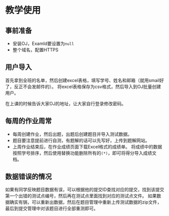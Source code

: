 # 教学使用

## 事前准备

- 安装OJ，ExamId要设置为`null`
- 整个域名，配置HTTPS

## 用户导入

首先拿到全班的名单，然后创建excel表格，填写学号、姓名和邮箱（就用smail好了，反正不会发邮件的）。
将excel表格保存为csv格式，然后导入到OJ批量创建用户。

在上课的时候告诉大家OJ的地址，让大家自行登录修改密码。

## 每周的作业周常

- 每周创建作业，然后出题，出题后创建题目并导入测试数据。
- 题目要注意提前进行自测，有题解的话可以先写好，上传到题解网站。
- 上周作业结束后，在作业成绩页面下载Excel格式的成绩单。
  将成绩中的数据按照学号排序，然后使用替换功能删除所有的`(*)`，即可将得分导入成绩文档。

## 数据错误的情况

如果有同学反映题目数据有误，可以根据他的提交ID查找对应的提交，找到该提交第一个出错的测试点编号，然后再在测试点里面找到对应的测试点文件。
如果数据确实有锅，可以重新出数据，然后在题目管理中重新上传测试数据的zip文件，最后到提交管理中对该题目进行全部重测即可。

